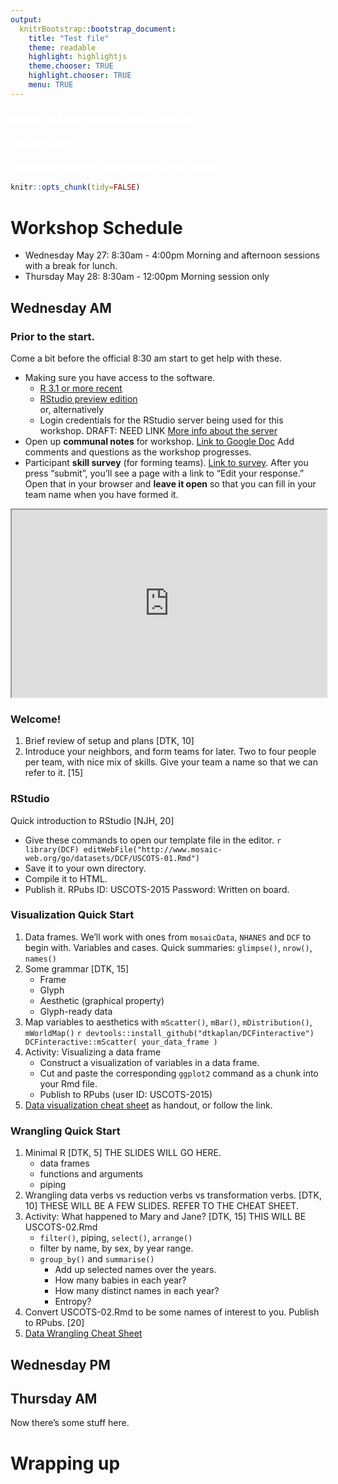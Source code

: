 ```yaml
---
output:
  knitrBootstrap::bootstrap_document:
    title: "Test file"
    theme: readable
    highlight: highlightjs
    theme.chooser: TRUE
    highlight.chooser: TRUE
    menu: TRUE
---
```


<div style="background-image: url(data-computing.jpg);">
<h3 style="color: white;">Basics of Data Science in R & RStudio</h3>
<h4 style="color: white;">&nbsp;&nbsp;USCOTS 2015</h4>
<h4 style="color: white;">&nbsp;&nbsp;Workshop leaders: Daniel Kaplan & Nick Horton</h4></div>

```r
knitr::opts_chunk(tidy=FALSE)
```

# Workshop Schedule

* Wednesday May 27: 8:30am - 4:00pm
    Morning and afternoon sessions with a break for lunch.
* Thursday May 28: 8:30am - 12:00pm
    Morning session only


## Wednesday AM

### Prior to the start. 

Come a bit before the official 8:30 am start to get help with these.

* Making sure you have access to the software.
    * [R 3.1 or more recent](http://cran.rstudio.com/)
    * [RStudio preview edition](http://www.rstudio.com/products/rstudio/download/preview/)    
    or, alternatively
    * Login credentials for the RStudio server being used for this workshop. DRAFT: NEED LINK [More info about the server]()

* Open up **communal notes** for workshop. [Link to Google Doc](https://docs.google.com/document/d/1XEYhUZj9C468VRAl_SoGuUHL5UVtz0JU6PF5iCPuE6c/edit?usp=sharing) Add comments and questions as the workshop progresses.
* Participant **skill survey** (for forming teams). [Link to survey](https://docs.google.com/forms/d/1zQBF_3PIs7OHLn9srhr5odgqL0p9yxsi8OjnmqRk43k/viewform). After you press "submit", you'll see a page with a link to "Edit your response." Open that in your browser and **leave it open** so that you can fill in your team name when you have formed it.

<iframe src="https://docs.google.com/spreadsheets/d/1PUzAAIvn6Y6r7Y5ozPSRdwuFiHYcuYGdAH-iCOl7EBI/pubhtml?widget=true&amp;headers=false" height="300px" width="100%"></iframe>

### Welcome! 

1. Brief review of setup and plans [DTK, 10]
2. Introduce your neighbors, and form teams for later. Two to four people per team, with nice mix of skills. Give your team a name so that we can refer to it. [15]

### RStudio

Quick introduction to RStudio [NJH, 20]
    
* Give these commands to open our template file in the editor.
    ```r
library(DCF)
editWebFile("http://www.mosaic-web.org/go/datasets/DCF/USCOTS-01.Rmd")
```
* Save it to your own directory.
* Compile it to HTML.
* Publish it. RPubs ID: USCOTS-2015  Password: Written on board. <!-- benchtree -->

### Visualization Quick Start

1. Data frames.  We'll work with ones from `mosaicData`, `NHANES` and `DCF` to begin with. Variables and cases. Quick summaries: `glimpse()`, `nrow()`, `names()`
#. Some grammar [DTK, 15]
    * Frame
    * Glyph
    * Aesthetic (graphical property)
    * Glyph-ready data
#. Map variables to aesthetics with `mScatter()`, `mBar()`, `mDistribution()`, `mWorldMap()`
    ```r
devtools::install_github("dtkaplan/DCFinteractive")
DCFinteractive::mScatter( your_data_frame )   
```
#. Activity: Visualizing a data frame
    * Construct a visualization of variables in a data frame.
    * Cut and paste the corresponding `ggplot2` command as a chunk into your Rmd file. 
    * Publish to RPubs (user ID: USCOTS-2015)
#. [Data visualization cheat sheet](http://www.rstudio.com/wp-content/uploads/2015/04/ggplot2-cheatsheet.pdf) as handout, or follow the link.

### Wrangling Quick Start

1. Minimal R [DTK, 5] THE SLIDES WILL GO HERE.
    * data frames
    * functions and arguments
    * piping
#. Wrangling data verbs vs reduction verbs vs transformation verbs. [DTK, 10] THESE WILL BE A FEW SLIDES.  REFER TO THE CHEAT SHEET.
#. Activity: What happened to Mary and Jane? [DTK, 15] THIS WILL BE USCOTS-02.Rmd
    * `filter()`, piping, `select()`, `arrange()`
    * filter by name, by sex, by year range.
    * `group_by()` and `summarise()`
        * Add up selected names over the years.
        * How many babies in each year?
        * How many distinct names in each year?
        * Entropy?
#. Convert USCOTS-02.Rmd to be some names of interest to you. Publish to RPubs. [20]
#. [Data Wrangling Cheat Sheet](http://www.rstudio.com/wp-content/uploads/2015/02/data-wrangling-cheatsheet.pdf)



## Wednesday PM


## Thursday AM

Now there's some stuff here.

# Wrapping up
